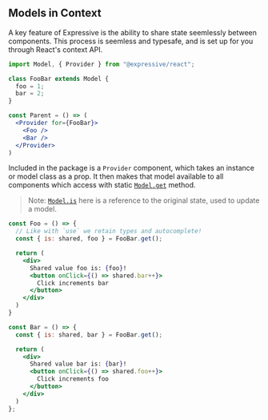 ## Models in Context

A key feature of Expressive is the ability to share state seemlessly between components.
This process is seemless and typesafe, and is set up for you through React's context API.

```jsx
import Model, { Provider } from "@expressive/react";

class FooBar extends Model {
  foo = 1;
  bar = 2;
}

const Parent = () => (
  <Provider for={FooBar}>
    <Foo />
    <Bar />
  </Provider>
)
```

Included in the package is a `Provider` component, which takes an instance or model class as a prop.
It then makes that model available to all components which access with static [`Model.get`](/apis/model#static-get) method.

> Note: [`Model.is`](/apis/model/#method-is) here is a reference to the original state, used to update a model.

```jsx
const Foo = () => {
  // Like with `use` we retain types and autocomplete!
  const { is: shared, foo } = FooBar.get();

  return (
    <div>
      Shared value foo is: {foo}!
      <button onClick={() => shared.bar++}>
        Click increments bar
      </button>
    </div>
  )
}

const Bar = () => {
  const { is: shared, bar } = FooBar.get();

  return (
    <div>
      Shared value bar is: {bar}!
      <button onClick={() => shared.foo++}>
        Click increments foo
      </button>
    </div>
  )
};
```


<ContextExample />